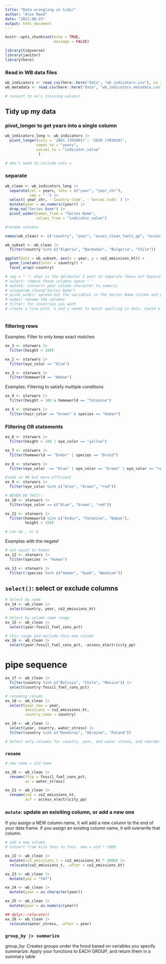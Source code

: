 ```yaml
---
title: "Data wrangling in tidyr"
author: "Alex Reed"
date: "2022-08-15"
output: html_document
---
```


```r
knitr::opts_chunk$set(echo = TRUE,
                      message = FALSE)

library(tidyverse)
library(janitor)
library(here)
```

### Read in WB data files

```r
wb_indicators <- read_csv(here::here("data", "wb_indicators.csv"), na = c("..", ""))
wb_metadata <- read.csv(here::here("data", "wb_indicators_metadata.csv"))

# convert to na's (missing values)

```

## Tidy up my data

### pivot_longer to get years into a single column

```r
wb_indicators_long <- wb_indicators |>
  pivot_longer(cols = '2001 [YR2001]': '2020 [YR2020]',
              names_to = "years", 
              values_to = "indicator_value"
               )

# don't need to include cols = 
```

### separate

```r

wb_clean <- wb_indicators_long |>
  separate(col = years, into = c("year", "year_chr"),
           sep = " ") |> 
  select(-year_chr, -`Country Code`, -`Series Code` ) |>
  mutate(year = as.numeric(year)) |>
  drop_na("Series Name") |>
  pivot_wider(names_from = "Series Name",
              values_from = "indicator_value")

#rename columns

names(wb_clean) <- c("country", "year", "acces_clean_fuels_pp", "access_electricity_pp", "co2_emissions_kt", "fossil_fuel_cons_pct", "water_stress")

wb_subset <- wb_clean |>
  filter(country %in% c("Algeria", "Barbados", "Bulgaria", "Chile"))

ggplot(data = wb_subset, aes(x = year, y = co2_emissions_kt)) +
  geom_line(aes(color = country)) +
  facet_wrap(~country)

# sep = " ": what is the delimiter I want to separate these on? Separate on a single
# select: remove these columns space " "
# mutate: converts year column character to numeric 
# unique(wb_clean$"Series Name")
# pivot_wider: spread out the variables in the Series Name column and populate with values from indicator_valyue column
# names: rename the columns 
# filter: for countries you want
# create a line plot. x and y needs to match spelling in data. Could also include group = country after y = 
  
```

### filtering rows

Examples: Filter to only keep exact matches

```r
ex_1 <- starwars |>
  filter(height > 180)

ex_2 <- starwars |>
  filter(eye_color == "blue")

ex_3 <- starwars |>
  filter(homeworld == "Naboo")
```

Examples: Filtering to satisfy multiple conditions

```r
ex_4 <- starwars |>
  filter(height > 180 & homeworld == "Tatooine")

ex_5 <- starwars |>
  filter(hair_color == "brown" & species == "Human")
```

### Filtering OR statements

```r
ex_6 <- starwars |>
  filter(height > 180 | eye_color == "yellow")

ex_7 <- starwars |>
  filter(homeworld == "Endor" | species == "Droid")

ex_8 <- starwars |>
  filter(eye_color  == "blue" | eye_color == "brown" | eye_color == "red")

#same as #8 but more efficient
ex_9 <- starwars |>
  filter(eye_color %in% c("blue", "brown", "red"))

# NEVER DO THIS!!
ex_10 <- starwars |>
  filter(eye_color == c("blue", "brown", "red"))

ex_11 <- starwars |>
  filter(homeworld %in% c("Endor", "Tatooine", "Naboo"),
         height < 150)

# can do , or &
```

Examples with the negate!

```r
# not equal to human
ex_12 <- starwars |>
  filter(species != "Human")

ex_13 <- starwars |>
  filter(!species %in% c("Human", "Ewok", "Wookiee"))
```

## `select()`: select or exclude columns 

```r
# Select by name
ex_14 <- wb_clean |>
  select(country, year, co2_emissions_kt)

# Select by column name range
ex_15 <- wb_clean |>
  select(year:fossil_fuel_cons_pct)

# this range and exclude this one column
ex_16 <- wb_clean |>
  select(year:fossil_fuel_cons_pct, -access_electricity_pp)
```

# pipe sequence 
```r
ex_17 <- wb_clean |>
  filter(country %in% c("Bolivia", "Chile", "Mexico")) |>
  select(country:fossil_fuel_cons_pct)

```

```r
# renaming column 
ex_18 <- wb_clean |>
  select(year_new = year, 
         emissions = co2_emissions_kt,
         country_name = country)

ex_19 <- wb_clean |>
  select(year, country, water_stress) |>
  filter(country %in% c("Honduras", "Ukraine", "Poland"))

# Select only columns for country, year, and water stress, and reorder them as year, country, water stress, then filter to only include observations for any three countries of your choice
```

### `rename`

```r
# new name = old name 

ex_20 <- wb_clean |>
  rename(ffcp = fossil_fuel_cons_pct,
         ws = water_stress)

ex_21 <- wb_clean |>
  rename(co2 = co2_emissions_kt,
         acf = access_electricity_pp)
```

### `mutate`: update an exisiting column, or add a new one

If you assign a NEW column name, it will add a new column to the end of your data frame. if you assign an existing column name, it will overwrite that column.

```r
# add a new column. 
# Convert from kilo tons to tons. new = old * 1000

ex_22 <- wb_clean |>
  mutate(co2_emissions_t = co2_emissions_kt * 1000) |>
  relocate(co2_emissions_t, .after = co2_emissions_kt)

ex_23 <- wb_clean |>
  mutate(yay = "YAY")

ex_24 <- wb_clean |>
  mutate(year = as.character(year))

ex_25 <- wb_clean |>
  mutate(year = as.numeric(year))

## dplyr::relocate()
ex_26 <- wb_clean |>
  relocate(water_stress, .after = year)
```

### `group_by |> summarize`

group_by: Creates groups under the hood based on variables you specify 
summarize: Apply your functions to EACH GROUP, and return them in a summary table

```r

```






